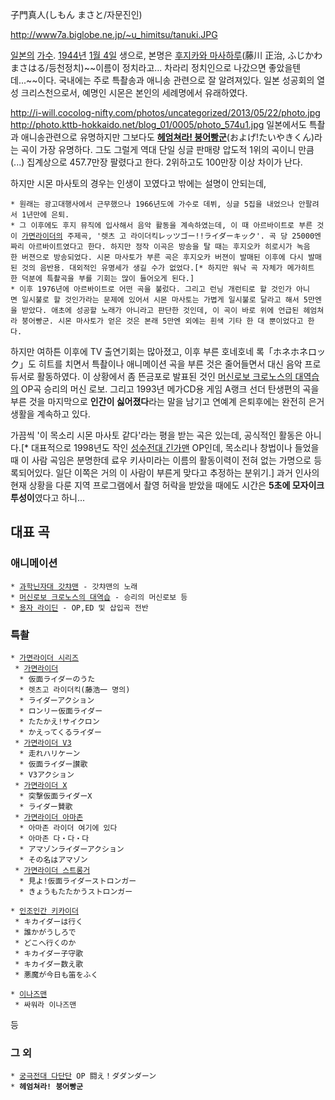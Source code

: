 子門真人(しもん まさと/자문진인)

http://www7a.biglobe.ne.jp/~u_himitsu/tanuki.JPG

[[일본]]의 [[가수]]. [[1944년]] [[1월 4일]] 생으로, 본명은 [[후지카와 마사하루]](藤川 正治, ふじかわ まさはる/등천정치)~~이름이 정치라고... 차라리 정치인으로 나갔으면 좋았을텐데...~~이다. 국내에는 주로 특촬송과 애니송 관련으로 잘 알려져있다. 일본 성공회의 열성 크리스천으로서, 예명인 시몬은 본인의 세례명에서 유래하였다.

http://i-will.cocolog-nifty.com/photos/uncategorized/2013/05/22/photo.jpg http://photo.kttb-hokkaido.net/blog_01/0005/photo_574u1.jpg
{{{#!html
<iframe width="640" height="360" src="//www.youtube.com/embed/kmPCD4bwa2w?feature=player_detailpage" frameborder="0" allowfullscreen></iframe>
}}}
일본에서도 특촬과 애니송관련으로 유명하지만 그보다도 '''[[헤엄쳐라! 붕어빵군]]'''(およげ!たいやきくん)라는 곡이 가장 유명하다. 그도 그럴게 역대 단일 싱글 판매량 압도적 1위의 곡이니 만큼(...) 집계상으로 457.7만장 팔렸다고 한다. 2위하고도 100만장 이상 차이가 난다.

하지만 시몬 마사토의 경우는 인생이 꼬였다고 밖에는 설명이 안되는데,

 * 원래는 광고대행사에서 근무했으나 1966년도에 가수로 데뷔, 싱글 5집을 내었으나 안팔려서 1년만에 은퇴. 
 * 그 이후에도 후지 뮤직에 입사해서 음악 활동을 계속하였는데, 이 때 아르바이트로 부른 것이 [[가면라이더]]의 주제곡, '렛츠 고 라이더킥レッツゴー!!ライダーキック'. 곡 당 25000엔짜리 아르바이트였다고 한다. 하지만 정작 이곡은 방송을 탈 때는 후지오카 히로시가 녹음한 버젼으로 방송되었다. 시몬 마사토가 부른 곡은 후지오카 버젼이 발매된 이후에 다시 발매된 것의 음반용. 대외적인 유명세가 생길 수가 없었다.[* 하지만 워낙 곡 자체가 메가히트한 덕분에 특촬곡을 부를 기회는 많이 들어오게 된다.]
 * 이후 1976년에 아르바이트로 어떤 곡을 불렀다. 그리고 런닝 개런티로 할 것인가 아니면 일시불로 할 것인가라는 문제에 있어서 시몬 마사토는 가볍게 일시불로 달라고 해서 5만엔을 받았다. 애초에 성공할 노래가 아니라고 판단한 것인데, 이 곡이 바로 위에 언급된 헤엄쳐라 붕어빵군. 시몬 마사토가 얻은 것은 본래 5만엔 외에는 흰색 기타 한 대 뿐이었다고 한다. 

하지만 여하튼 이후에 TV 출연기회는 많아졌고, 이후 부른 호네호네 록「ホネホネロック」도 히트를 치면서 특촬이나 애니메이션 곡을 부른 것은 줄어들면서 대신 음악 프로듀서로 활동하였다. 이 상황에서 좀 뜬금포로 발표된 것인 [[머신로보 크로노스의 대역습]]의 OP곡 승리의 머신 로보. 그리고 1993년 메가CD용 게임 A랭크 선더 탄생편의 곡을 부른 것을 마지막으로 '''인간이 싫어졌다'''라는 말을 남기고 연예계 은퇴후에는 완전히 은거생활을 계속하고 있다. 

가끔씩 '이 목소리 시몬 마사토 같다'라는 평을 받는 곡은 있는데, 공식적인 활동은 아니다.[* 대표적으로 1998년도 작인 [[성수전대 긴가맨]] OP인데, 목소리나 창법이나 들었을 때 이 사람 곡임은 분명한데 료우 키사미라는 이름의 활동이력이 전혀 없는 가명으로 등록되어있다. 일단 이쪽은 거의 이 사람이 부른게 맞다고 추정하는 분위기.] 과거 인사의 현재 상황을 다룬 지역 프로그램에서 촬영 허락을 받았을 때에도 시간은 '''5초에 모자이크 투성이'''였다고 하니...

== 대표 곡 ==
=== 애니메이션 ===
 * [[과학닌자대 갓챠맨]] - 갓챠맨의 노래
 * [[머신로보 크로노스의 대역습]] - 승리의 머신로보 등
 * [[용자 라이딘]] - OP,ED 및 삽입곡 전반

=== 특촬 ===
 * [[가면라이더 시리즈]]
  * [[가면라이더]]
   * 仮面ライダーのうた
   * 렛츠고 라이더킥(藤浩一 명의)
   * ライダーアクション
   * ロンリー仮面ライダー
   * たたかえ!サイクロン
   * かえってくるライダー
  * [[가면라이더 V3]]
   * 走れハリケーン
   * 仮面ライダー讃歌
   * V3アクション
  * [[가면라이더 X]]
   * 突撃仮面ライダーX
   * ライダー賛歌
  * [[가면라이더 아마존]]
   * 아마존 라이더 여기에 있다
   * 아마존 다・다・다
   * アマゾンライダーアクション
   * その名はアマゾン
  * [[가면라이더 스트롱거]]
   * 見よ!仮面ライダーストロンガー
   * きょうもたたかうストロンガー

 * [[인조인간 키카이더]]
  * キカイダーは行く
  * 誰かがうしろで
  * どこへ行くのか
  * キカイダー子守歌
  * キカイダー数え歌
  * 悪魔が今日も笛をふく

 * [[이나즈맨]]
  * 싸워라 이나즈맨
등

=== 그 외 ===
 * [[궁극전대 다단단]] OP 闘え！ダダンダーン
 * '''헤엄쳐라! 붕어빵군'''
